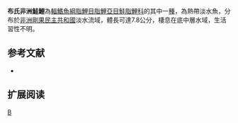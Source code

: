 {{Speciesbox 
| genus = Alestopetersius
| species = brichardi
| status = LC
| status_system = IUCN3.1
| authority =  [[Poll|Poll]], 1967
| synonyms = *''Hemigrammopetersius brichardi''<br /><small>Poll, 1967</small>
}}
'''布氏非洲鮭鯉'''為[[輻鰭魚綱|輻鰭魚綱]][[脂鯉目|脂鯉目]][[脂鯉亞目|脂鯉亞目]][[鮭脂鯉科|鮭脂鯉科]]的其中一[[種|種]]，為熱帶淡水魚，分布於[[非洲|非洲]][[剛果民主共和國|剛果民主共和國]]淡水流域，體長可達7.8公分，棲息在底中層水域，生活習性不明。

==参考文献==
{{refbegin}}
*{{FishBase_species|genus=Alestopetersius|species=brichardi|year=2014|month=1}}
{{refend}}

== 扩展阅读 ==
{{refbegin}}
{{wikispecies-inline|Alestopetersius brichardi|布氏非洲鮭鯉}}
{{refend}}

{{Taxonbar|from=Q6416515}}

[[Category:非洲鮭鯉屬|B]]


{{魚類小作品}}